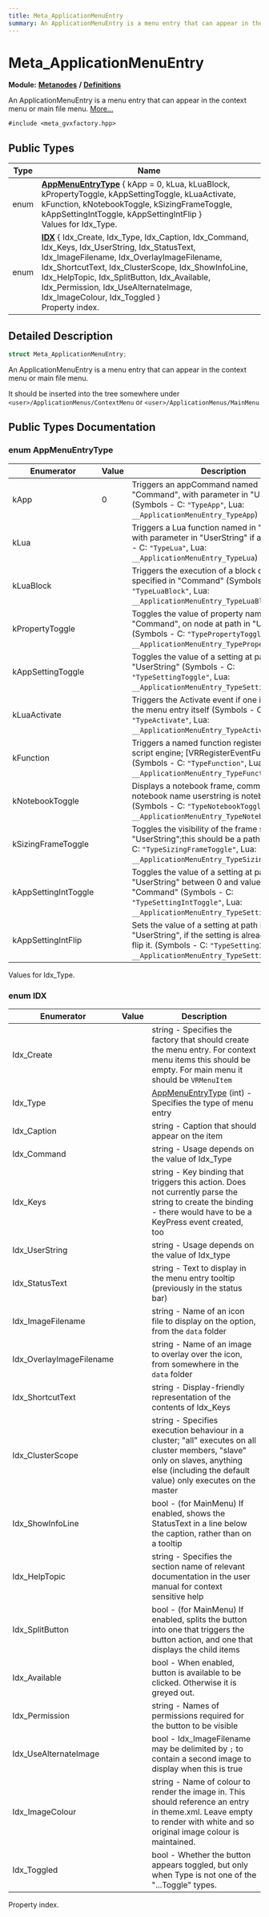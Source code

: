 ```yaml
---
title: Meta_ApplicationMenuEntry
summary: An ApplicationMenuEntry is a menu entry that can appear in the context menu or main file menu. 
---
```


# Meta_ApplicationMenuEntry

**Module:** **[Metanodes](../../modules/metanodes/index.mdx)** **/** **[Definitions](../../modules/metanodes/definitions.mdx)**

An ApplicationMenuEntry is a menu entry that can appear in the context menu or main file menu.  [More...](#detailed-description)

`#include <meta_gvxfactory.hpp>`

## Public Types

| Type           | Name           |
| -------------- | -------------- |
| enum| **[AppMenuEntryType](#enum-appmenuentrytype)** \{ kApp = 0, kLua, kLuaBlock, kPropertyToggle, kAppSettingToggle, kLuaActivate, kFunction, kNotebookToggle, kSizingFrameToggle, kAppSettingIntToggle, kAppSettingIntFlip \}<br />Values for Idx_Type.  |
| enum| **[IDX](#enum-idx)** \{ Idx_Create, Idx_Type, Idx_Caption, Idx_Command, Idx_Keys, Idx_UserString, Idx_StatusText, Idx_ImageFilename, Idx_OverlayImageFilename, Idx_ShortcutText, Idx_ClusterScope, Idx_ShowInfoLine, Idx_HelpTopic, Idx_SplitButton, Idx_Available, Idx_Permission, Idx_UseAlternateImage, Idx_ImageColour, Idx_Toggled \}<br />Property index.  |

## Detailed Description

```cpp
struct Meta_ApplicationMenuEntry;
```

An ApplicationMenuEntry is a menu entry that can appear in the context menu or main file menu. 

It should be inserted into the tree somewhere under `<user>/ApplicationMenus/ContextMenu` or `<user>/ApplicationMenus/MainMenu`

## Public Types Documentation

### enum AppMenuEntryType

| Enumerator | Value | Description |
| ---------- | ----- | ----------- |
| kApp | 0| Triggers an appCommand named by "Command", with parameter in "UserString" (Symbols - C: `"TypeApp"`, Lua: `__ApplicationMenuEntry_TypeApp`)   |
| kLua | | Triggers a Lua function named in "Command", with parameter in "UserString" if any (Symbols - C: `"TypeLua"`, Lua: `__ApplicationMenuEntry_TypeLua`)   |
| kLuaBlock | | Triggers the execution of a block of Lua code specified in "Command" (Symbols - C: `"TypeLuaBlock"`, Lua: `__ApplicationMenuEntry_TypeLuaBlock`)   |
| kPropertyToggle | | Toggles the value of property named in "Command", on node at path in "UserString" (Symbols - C: `"TypePropertyToggle"`, Lua: `__ApplicationMenuEntry_TypePropertyToggle`)   |
| kAppSettingToggle | | Toggles the value of a setting at path in "UserString" (Symbols - C: `"TypeSettingToggle"`, Lua: `__ApplicationMenuEntry_TypeSettingToggle`)   |
| kLuaActivate | | Triggers the Activate event if one is present on the menu entry itself (Symbols - C: `"TypeActivate"`, Lua: `__ApplicationMenuEntry_TypeActivate`)   |
| kFunction | | Triggers a named function registered with the script engine; [VRRegisterEventFunction (Symbols - C: `"TypeFunction"`, Lua: `__ApplicationMenuEntry_TypeFunction`)   |
| kNotebookToggle | | Displays a notebook frame, command is notebook name userstring is notebook pane. (Symbols - C: `"TypeNotebookToggle"`, Lua: `__ApplicationMenuEntry_TypeNotebookToggle`)   |
| kSizingFrameToggle | | Toggles the visibility of the frame specified in "UserString";this should be a path (Symbols - C: `"TypeSizingFrameToggle"`, Lua: `__ApplicationMenuEntry_TypeSizingFrameToggle`)   |
| kAppSettingIntToggle | | Toggles the value of a setting at path in "UserString" between 0 and value specified in "Command" (Symbols - C: `"TypeSettingIntToggle"`, Lua: `__ApplicationMenuEntry_TypeSettingIntToggle`)   |
| kAppSettingIntFlip | | Sets the value of a setting at path in "UserString", if the setting is already set then flip it. (Symbols - C: `"TypeSettingIntFlip"`, Lua: `__ApplicationMenuEntry_TypeSettingIntFlip`)   |

Values for Idx_Type. 

### enum IDX

| Enumerator | Value | Description |
| ---------- | ----- | ----------- |
| Idx_Create | | string - Specifies the factory that should create the menu entry. For context menu items this should be empty. For main menu it should be `VRMenuItem`  |
| Idx_Type | | [AppMenuEntryType](#enum-appmenuentrytype) (int) - Specifies the type of menu entry   |
| Idx_Caption | | string - Caption that should appear on the item   |
| Idx_Command | | string - Usage depends on the value of Idx_Type   |
| Idx_Keys | | string - Key binding that triggers this action. Does not currently parse the string to create the binding - there would have to be a KeyPress event created, too   |
| Idx_UserString | | string - Usage depends on the value of Idx_type   |
| Idx_StatusText | | string - Text to display in the menu entry tooltip (previously in the status bar)   |
| Idx_ImageFilename | | string - Name of an icon file to display on the option, from the `data` folder   |
| Idx_OverlayImageFilename | | string - Name of an image to overlay over the icon, from somewhere in the `data` folder   |
| Idx_ShortcutText | | string - Display-friendly representation of the contents of Idx_Keys   |
| Idx_ClusterScope | | string - Specifies execution behaviour in a cluster; "all" executes on all cluster members, "slave" only on slaves, anything else (including the default value) only executes on the master   |
| Idx_ShowInfoLine | | bool - (for MainMenu) If enabled, shows the StatusText in a line below the caption, rather than on a tooltip   |
| Idx_HelpTopic | | string - Specifies the section name of relevant documentation in the user manual for context sensitive help   |
| Idx_SplitButton | | bool - (for MainMenu) If enabled, splits the button into one that triggers the button action, and one that displays the child items   |
| Idx_Available | | bool - When enabled, button is available to be clicked. Otherwise it is greyed out.   |
| Idx_Permission | | string - Names of permissions required for the button to be visible   |
| Idx_UseAlternateImage | | bool - Idx_ImageFilename may be delimited by `;` to contain a second image to display when this is true   |
| Idx_ImageColour | | string - Name of colour to render the image in. This should reference an entry in theme.xml. Leave empty to render with white and so original image colour is maintained.   |
| Idx_Toggled | | bool - Whether the button appears toggled, but only when Type is not one of the "...Toggle" types.   |

Property index. 
